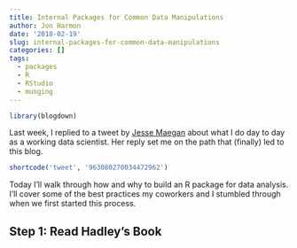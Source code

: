 ---
title: Internal Packages for Common Data Manipulations
author: Jon Harmon
date: '2018-02-19'
slug: internal-packages-for-common-data-manipulations
categories: []
tags:
  - packages
  - R
  - RStudio
  - munging
---

```{r setup, include=FALSE}
library(blogdown)
```

Last week, I replied to a tweet by [Jesse Maegan](https://twitter.com/kierisi) about what I do day to day as a working data scientist. Her reply set me on the path that (finally) led to this blog.

```{r echo=FALSE}
shortcode('tweet', '963080270034472962')
```

Today I'll walk through how and why to build an R package for data analysis. I'll cover some of the best practices my coworkers and I stumbled through when we first started this process.

## Step 1: Read Hadley's Book

